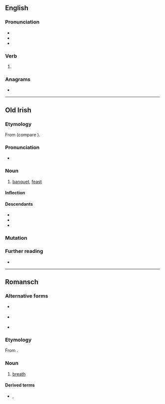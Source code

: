 ==English==

===Pronunciation===
* {{IPA|en|/ˈflɛd/}}
* {{audio|en|en-us-fled.ogg|Audio (US)}}
* {{rhymes|en|ɛd}}

===Verb===
{{head|en|verb form}}

# {{en-past of|flee}}

===Anagrams===
* {{anagrams|en|a=defl|DELF|FDLE|delf}}

----

==Old Irish==

===Etymology===
From {{inh|sga|cel-pro|*wlidā}} (compare {{cog|cy|gwledd}}).

===Pronunciation===
* {{IPA|sga|/fʲlʲeð/}}

===Noun===
{{sga-noun|f}}

# [[banquet]], [[feast]]
#: {{syn|sga|feis}}

====Inflection====
{{sga-decl-a-fem|flid}}

====Descendants====
* {{desc|ga|fleá}}
* {{desc|gv|fleah}}
* {{desc|gd|fleadh}}

===Mutation===
{{sga-mutation|f|led}}

===Further reading===
* {{R:DIL|22295}}

{{topics|sga|Food and drink}}

----

==Romansch==

===Alternative forms===
* {{q|Rumantsch Grischun|Sursilvan}} {{l|rm|flad}}
* {{q|Sutsilvan|Surmiran}} {{l|rm|flo}}
* {{q|Vallader}} {{l|rm|flà}}

===Etymology===
From {{der|rm|la|flātus}}.

===Noun===
{{rm-noun|m}}

# {{lb|rm|Puter}} [[breath]] {{qualifier|of air}}

====Derived terms====
* {{l|rm|trer fled}}, {{l|rm|trer il fled}}